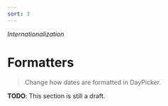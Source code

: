 ```yaml
---
sort: 3
---
```


_Internationalization_

# Formatters

> Change how dates are formatted in DayPicker.

**TODO**: This section is still a draft.
